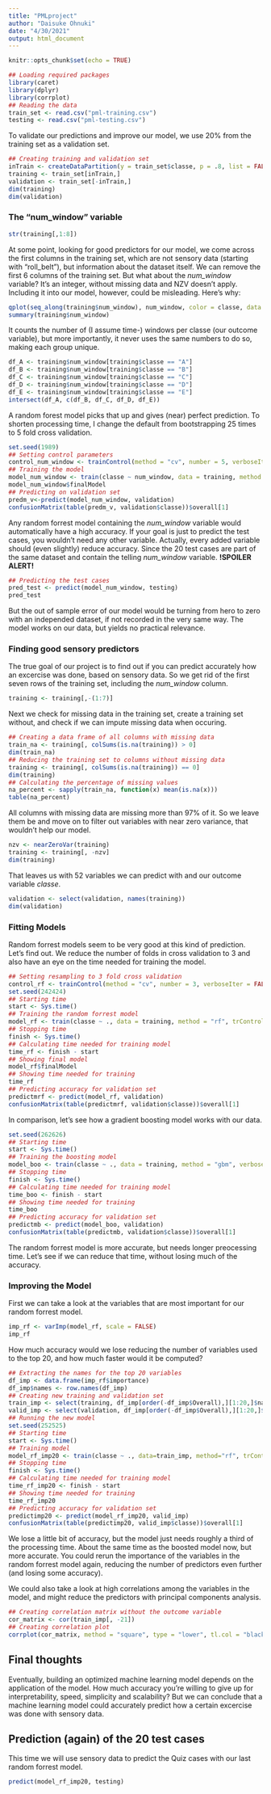 ```yaml
---
title: "PMLproject"
author: "Daisuke Ohnuki"
date: "4/30/2021"
output: html_document
---
```


```r
knitr::opts_chunk$set(echo = TRUE)
```

```r
## Loading required packages
library(caret)
library(dplyr)
library(corrplot)
## Reading the data
train_set <- read.csv("pml-training.csv")
testing <- read.csv("pml-testing.csv")
```

To validate our predictions and improve our model, we use 20% from the training set as a validation set.

```r
## Creating training and validation set
inTrain <- createDataPartition(y = train_set$classe, p = .8, list = FALSE)
training <- train_set[inTrain,]
validation <- train_set[-inTrain,]
dim(training)
dim(validation)
```

### The "num_window" variable

```r
str(training[,1:8])
```

At some point, looking for good predictors for our model, we come across the first columns in the training set, which are not sensory data (starting with "roll_belt"), but information about the dataset itself. We can remove the first 6 columns of the training set. But what about the *num_window* variable? It's an integer, without missing data and NZV doesn't apply. Including it into our model, however, could be misleading. Here's why:

```r
qplot(seq_along(training$num_window), num_window, color = classe, data = training)
summary(training$num_window)
```

It counts the number of (I assume time-) windows per classe (our outcome variable), but more importantly, it never uses the same numbers to do so, making each group unique.

```r
df_A <- training$num_window[training$classe == "A"]
df_B <- training$num_window[training$classe == "B"]
df_C <- training$num_window[training$classe == "C"]
df_D <- training$num_window[training$classe == "D"]
df_E <- training$num_window[training$classe == "E"]
intersect(df_A, c(df_B, df_C, df_D, df_E))
```

A random forest model picks that up and gives (near) perfect prediction. To shorten processing time, I change the default from bootstrapping 25 times to 5 fold cross validation.

```r
set.seed(1989)
## Setting control parameters
control_num_window <- trainControl(method = "cv", number = 5, verboseIter = FALSE)
## Training the model
model_num_window <- train(classe ~ num_window, data = training, method = "rf",                            trControl = control_num_window)
model_num_window$finalModel
## Predicting on validation set
predm_v<-predict(model_num_window, validation)
confusionMatrix(table(predm_v, validation$classe))$overall[1]
```

Any random forrest model containing the *num_window* variable would automatically have a high accuracy. If your goal is just to predict the test cases, you wouldn't need any other variable. Actually, every added variable should (even slightly) reduce accuracy. Since the 20 test cases are part of the same dataset and contain the telling *num_window* variable. **!SPOILER ALERT!**

```r
## Predicting the test cases
pred_test <- predict(model_num_window, testing)
pred_test
```

But the out of sample error of our model would be turning from hero to zero with an independed dataset, if not recorded in the very same way. The model works on our data, but yields no practical relevance. 

### Finding good sensory predictors

The true goal of our project is to find out if you can predict accurately how an excercise was done, based on sensory data. So we get rid of the first seven rows of the training set, including the *num_window* column.

```r
training <- training[,-(1:7)]
```

Next we check for missing data in the training set, create a training set without, and check if we can impute missing data when occuring.

```r
## Creating a data frame of all columns with missing data
train_na <- training[, colSums(is.na(training)) > 0]
dim(train_na)
## Reducing the training set to columns without missing data
training <- training[, colSums(is.na(training)) == 0]
dim(training)
## Calculating the percentage of missing values 
na_percent <- sapply(train_na, function(x) mean(is.na(x)))
table(na_percent)
```

All columns with missing data are missing more than 97% of it. So we leave them be and move on to filter out variables with near zero variance, that wouldn't help our model.

```r
nzv <- nearZeroVar(training)
training <- training[, -nzv]
dim(training)
```

That leaves us with 52 variables we can predict with and our outcome variable *classe*. 

```r
validation <- select(validation, names(training))
dim(validation)
```

### Fitting Models

Random forrest models seem to be very good at this kind of prediction. Let's find out. We reduce the number of folds in cross validation to 3 and also have an eye on the time needed for training the model.

```r
## Setting resampling to 3 fold cross validation
control_rf <- trainControl(method = "cv", number = 3, verboseIter = FALSE)
set.seed(242424)
## Starting time
start <- Sys.time()
## Training the random forrest model
model_rf <- train(classe ~ ., data = training, method = "rf", trControl = control_rf)
## Stopping time
finish <- Sys.time()
## Calculating time needed for training model
time_rf <- finish - start
## Showing final model
model_rf$finalModel
## Showing time needed for training
time_rf
## Predicting accuracy for validation set
predictmrf <- predict(model_rf, validation)
confusionMatrix(table(predictmrf, validation$classe))$overall[1]
```

In comparison, let's see how a gradient boosting model works with our data.

```r
set.seed(262626)
## Starting time
start <- Sys.time()
## Training the boosting model
model_boo <- train(classe ~ ., data = training, method = "gbm", verbose = F, trControl = control_rf)
## Stopping time
finish <- Sys.time()
## Calculating time needed for training model
time_boo <- finish - start
## Showing time needed for training
time_boo
## Predicting accuracy for validation set
predictmb <- predict(model_boo, validation)
confusionMatrix(table(predictmb, validation$classe))$overall[1]
```

The random forrest model is more accurate, but needs longer preocessing time. Let's see if we can reduce that time, without losing much of the accuracy.

### Improving the Model

First we can take a look at the variables that are most important for our random forrest model.

```r
imp_rf <- varImp(model_rf, scale = FALSE)
imp_rf
```

How much accuracy would we lose reducing the number of variables used to the top 20, and how much faster would it be computed?

```r
## Extracting the names for the top 20 variables
df_imp <- data.frame(imp_rf$importance)
df_imp$names <- row.names(df_imp)
## Creating new training and validation set
train_imp <- select(training, df_imp[order(-df_imp$Overall),][1:20,]$names, classe)
valid_imp <- select(validation, df_imp[order(-df_imp$Overall),][1:20,]$names, classe)
## Running the new model
set.seed(252525)
## Starting time
start <- Sys.time()
## Training model
model_rf_imp20 <- train(classe ~ ., data=train_imp, method="rf", trControl=control_rf)
## Stopping time
finish <- Sys.time()
## Calculating time needed for training model
time_rf_imp20 <- finish - start
## Showing time needed for training
time_rf_imp20
## Predicting accuracy for validation set
predictimp20 <- predict(model_rf_imp20, valid_imp)
confusionMatrix(table(predictimp20, valid_imp$classe))$overall[1]
```

We lose a little bit of accuracy, but the model just needs roughly a third of the processing time. About the same time as the boosted model now, but more accurate.
You could rerun the importance of the variables in the random forrest model again, reducing the number of predictors even further (and losing some accuracy). 

We could also take a look at high correlations among the variables in the model, and might reduce the predictors with principal components analysis.

```r
## Creating correlation matrix without the outcome variable
cor_matrix <- cor(train_imp[, -21])
## Creating correlation plot
corrplot(cor_matrix, method = "square", type = "lower", tl.col = "black", tl.srt = 90)
```

## Final thoughts

Eventually, building an optimized machine learning model depends on the application of the model. How much accuracy you're willing to give up for interpretability, speed, simplicity and scalability? But we can conclude that a machine learning model could accurately predict how a certain excercise was done with sensory data.

## Prediction (again) of the 20 test cases

This time we will use sensory data to predict the Quiz cases with our last random forrest model.

```r
predict(model_rf_imp20, testing)
```